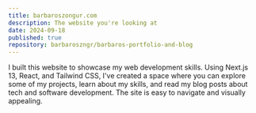 ```yaml
---
title: barbaroszongur.com
description: The website you're looking at
date: 2024-09-18
published: true
repository: barbaroszngr/barbaros-portfolio-and-blog
---
```


I built this website to showcase my web development skills. Using Next.js 13, React, and Tailwind CSS, I've created a space where you can explore some of my projects, learn about my skills, and read my blog posts about tech and software development. The site is easy to navigate and visually appealing.

